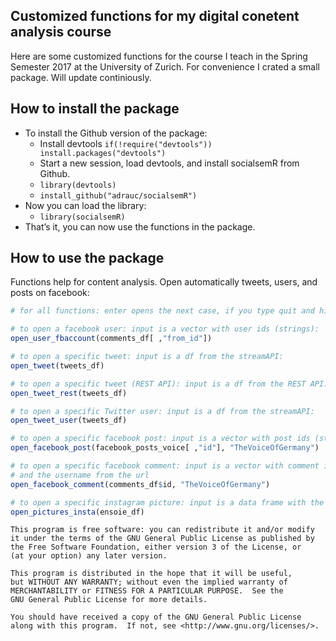 
## Customized functions for my digital conetent analysis course

Here are some customized functions for the course I teach in the Spring Semester 2017 at the University of Zurich. For convenience I crated a small package. Will update continiously.

## How to install the package

- To install the Github version of the package:
  - Install devtools `if(!require("devtools")) install.packages("devtools")`
  - Start a new session, load devtools, and install socialsemR from Github.
  - `library(devtools)`
  - `install_github("adrauc/socialsemR")`
- Now you can load the library:
  - `library(socialsemR)`
- That's it, you can now use the functions in the package.

## How to use the package

Functions help for content analysis. Open automatically tweets, users, and posts on facebook:
```r
# for all functions: enter opens the next case, if you type quit and hit enter, it quits.

# to open a facebook user: input is a vector with user ids (strings):
open_user_fbaccount(comments_df[ ,"from_id"])

# to open a specific tweet: input is a df from the streamAPI:
open_tweet(tweets_df)

# to open a specific tweet (REST API): input is a df from the REST API:
open_tweet_rest(tweets_df)

# to open a specific Twitter user: input is a df from the streamAPI:
open_tweet_user(tweets_df)

# to open a specific facebook post: input is a vector with post ids (strings) and the username from the url
open_facebook_post(facebook_posts_voice[ ,"id"], "TheVoiceOfGermany")

# to open a specific facebook comment: input is a vector with comment ids
# and the username from the url
open_facebook_comment(comments_df$id, "TheVoiceOfGermany")

# to open a specific instagram picture: input is a data frame with the columns "id", "comments", and "likes":
open_pictures_insta(ensoie_df)


```

```
This program is free software: you can redistribute it and/or modify
it under the terms of the GNU General Public License as published by
the Free Software Foundation, either version 3 of the License, or
(at your option) any later version.

This program is distributed in the hope that it will be useful,
but WITHOUT ANY WARRANTY; without even the implied warranty of
MERCHANTABILITY or FITNESS FOR A PARTICULAR PURPOSE.  See the
GNU General Public License for more details.

You should have received a copy of the GNU General Public License
along with this program.  If not, see <http://www.gnu.org/licenses/>.
```